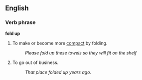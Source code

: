 ==English==

===Verb phrase===
'''fold up'''

# {{idiom}} To make or become more [[compact]] by folding.
#: ''Please fold up these towels so they will fit on the shelf''
# {{idiom}} To go out of business.
#: ''That place folded up years ago.''